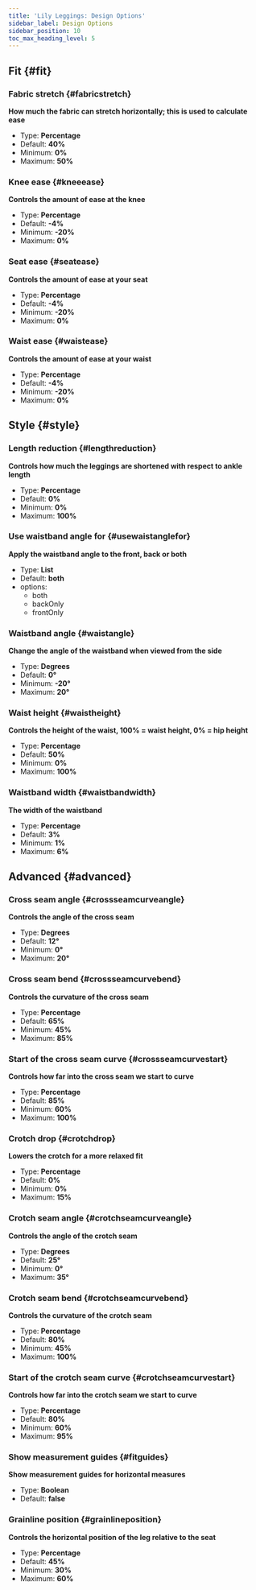```yaml
---
title: 'Lily Leggings: Design Options'
sidebar_label: Design Options
sidebar_position: 10
toc_max_heading_level: 5
---
```



## Fit {#fit}

### Fabric stretch {#fabricstretch}

**How much the fabric can stretch horizontally; this is used to calculate ease**

- Type: **Percentage**
- Default: **40%**
- Minimum: **0%**
- Maximum: **50%**

<Fabricstretch />

### Knee ease {#kneeease}

**Controls the amount of ease at the knee**

- Type: **Percentage**
- Default: **-4%**
- Minimum: **-20%**
- Maximum: **0%**

<Kneeease />

### Seat ease {#seatease}

**Controls the amount of ease at your seat**

- Type: **Percentage**
- Default: **-4%**
- Minimum: **-20%**
- Maximum: **0%**

<Seatease />

### Waist ease {#waistease}

**Controls the amount of ease at your waist**

- Type: **Percentage**
- Default: **-4%**
- Minimum: **-20%**
- Maximum: **0%**

<Waistease />

## Style {#style}

### Length reduction {#lengthreduction}

**Controls how much the leggings are shortened with respect to ankle length**

- Type: **Percentage**
- Default: **0%**
- Minimum: **0%**
- Maximum: **100%**

<Lengthreduction />

### Use waistband angle for {#usewaistanglefor}

**Apply the waistband angle to the front, back or both**

- Type: **List**
- Default: **both**
- options:
  - both
  - backOnly
  - frontOnly

<Usewaistanglefor />

### Waistband angle {#waistangle}

**Change the angle of the waistband when viewed from the side**

- Type: **Degrees**
- Default: **0°**
- Minimum: **-20°**
- Maximum: **20°**

<Waistangle />

### Waist height {#waistheight}

**Controls the height of the waist, 100% = waist height, 0% = hip height**

- Type: **Percentage**
- Default: **50%**
- Minimum: **0%**
- Maximum: **100%**

<Waistheight />

### Waistband width {#waistbandwidth}

**The width of the waistband**

- Type: **Percentage**
- Default: **3%**
- Minimum: **1%**
- Maximum: **6%**

<Waistbandwidth />

## Advanced {#advanced}

### Cross seam angle {#crossseamcurveangle}

**Controls the angle of the cross seam**

- Type: **Degrees**
- Default: **12°**
- Minimum: **0°**
- Maximum: **20°**

<Crossseamcurveangle />

### Cross seam bend {#crossseamcurvebend}

**Controls the curvature of the cross seam**

- Type: **Percentage**
- Default: **65%**
- Minimum: **45%**
- Maximum: **85%**

<Crossseamcurvebend />

### Start of the cross seam curve {#crossseamcurvestart}

**Controls how far into the cross seam we start to curve**

- Type: **Percentage**
- Default: **85%**
- Minimum: **60%**
- Maximum: **100%**

<Crossseamcurvestart />

### Crotch drop {#crotchdrop}

**Lowers the crotch for a more relaxed fit**

- Type: **Percentage**
- Default: **0%**
- Minimum: **0%**
- Maximum: **15%**

<Crotchdrop />

### Crotch seam angle {#crotchseamcurveangle}

**Controls the angle of the crotch seam**

- Type: **Degrees**
- Default: **25°**
- Minimum: **0°**
- Maximum: **35°**

<Crotchseamcurveangle />

### Crotch seam bend {#crotchseamcurvebend}

**Controls the curvature of the crotch seam**

- Type: **Percentage**
- Default: **80%**
- Minimum: **45%**
- Maximum: **100%**

<Crotchseamcurvebend />

### Start of the crotch seam curve {#crotchseamcurvestart}

**Controls how far into the crotch seam we start to curve**

- Type: **Percentage**
- Default: **80%**
- Minimum: **60%**
- Maximum: **95%**

<Crotchseamcurvestart />

### Show measurement guides {#fitguides}

**Show measurement guides for horizontal measures**

- Type: **Boolean**
- Default: **false**

<Fitguides />

### Grainline position {#grainlineposition}

**Controls the horizontal position of the leg relative to the seat**

- Type: **Percentage**
- Default: **45%**
- Minimum: **30%**
- Maximum: **60%**

<Grainlineposition />
